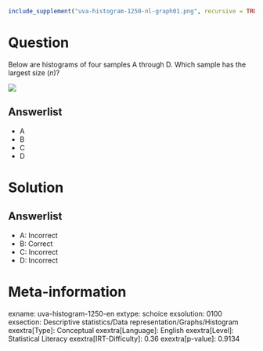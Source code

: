 ```r
include_supplement("uva-histogram-1250-nl-graph01.png", recursive = TRUE)
```

Question
========

Below are histograms of four samples A through D. Which sample has the largest size (*n*)?

![](uva-histogram-1250-nl-graph01.png)

Answerlist
----------

* A
* B
* C
* D

Solution
========

Answerlist
----------

* A: Incorrect
* B: Correct
* C: Incorrect
* D: Incorrect

Meta-information
================
exname: uva-histogram-1250-en
extype: schoice
exsolution: 0100
exsection: Descriptive statistics/Data representation/Graphs/Histogram
exextra[Type]: Conceptual
exextra[Language]: English
exextra[Level]: Statistical Literacy
exextra[IRT-Difficulty]: 0.36
exextra[p-value]: 0.9134
